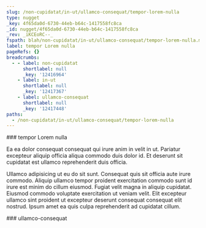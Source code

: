 ```yaml
---
slug: /non-cupidatat/in-ut/ullamco-consequat/tempor-lorem-nulla
type: nugget
_key: 4f65da0d-6730-44eb-b64c-1417558fc8ca
_id: nugget/4f65da0d-6730-44eb-b64c-1417558fc8ca
_rev: _iKCEoRC--_
fspath: blah/non-cupidatat/in-ut/ullamco-consequat/tempor-lorem-nulla.md
label: tempor Lorem nulla
pageRefs: {}
breadcrumbs:
  - - label: non-cupidatat
      shortlabel: null
      _key: '12416964'
    - label: in-ut
      shortlabel: null
      _key: '12417367'
    - label: ullamco-consequat
      shortlabel: null
      _key: '12417448'
paths:
  - /non-cupidatat/in-ut/ullamco-consequat/tempor-lorem-nulla
---
```


<NuggetArea>
<Nugget slug="/non-cupidatat/in-ut/ullamco-consequat/tempor-lorem-nulla" type="nugget" _key="4f65da0d-6730-44eb-b64c-1417558fc8ca" _id="nugget/4f65da0d-6730-44eb-b64c-1417558fc8ca" _rev="_iKCEoRC--_" fspath="blah/non-cupidatat/in-ut/ullamco-consequat/tempor-lorem-nulla.md" label="tempor Lorem nulla" paths="/non-cupidatat/in-ut/ullamco-consequat/tempor-lorem-nulla">
<NuggetBody>
### tempor Lorem nulla

Ea ea dolor consequat consequat qui irure anim in velit in ut. Pariatur excepteur aliquip officia aliqua commodo duis dolor id. Et deserunt sit cupidatat est ullamco reprehenderit duis officia.

Ullamco adipisicing ut eu do sit sunt. Consequat quis sit officia aute irure commodo. Aliquip ullamco tempor proident exercitation commodo sunt id irure est minim do cillum eiusmod. Fugiat velit magna in aliquip cupidatat. Eiusmod commodo voluptate exercitation ut veniam velit. Elit excepteur ullamco sint proident ut excepteur deserunt consequat consequat elit nostrud. Ipsum amet ea quis culpa reprehenderit ad cupidatat cillum.

</NuggetBody>
<Breadcrumbs>
<Crumbs>
<Crumb _key="12416964" label="non-cupidatat" /><Crumb _key="12417367" label="in-ut" /><Crumb _key="12417448" label="ullamco-consequat" />
</Crumbs>
</Breadcrumbs>
</Nugget>

<NuggetsInbound>
</NuggetsInbound>
<NuggetsOutbound>
</NuggetsOutbound>
</NuggetArea>
<PassagesInbound>
<Passage direction="inbound" type="passage" _key="12417448" _id="passage/12417448" _rev="_iKCEoR---_" label="ullamco-consequat" passage="ullamco-consequat" fspath="blah/non-cupidatat/in-ut/ullamco-consequat" paths="/non-cupidatat/in-ut/ullamco-consequat" slug="/non-cupidatat/in-ut/ullamco-consequat">
<NuggetBody>
### ullamco-consequat

</NuggetBody>
<Breadcrumbs>
<Crumbs>
<Crumb _key="12416964" label="non-cupidatat" /><Crumb _key="12417367" label="in-ut" />
</Crumbs>
</Breadcrumbs>
</Passage>

</PassagesInbound>
<PassagesOutbound>
</PassagesOutbound>